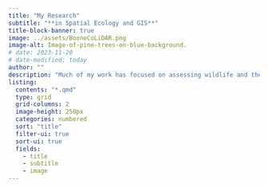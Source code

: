 ```yaml
---
title: "My Research"
subtitle: "**in Spatial Ecology and GIS**"
title-block-banner: true
image: ../assets/BooneCoLiDAR.png
image-alt: Image-of-pine-trees-on-blue-background.
# date: 2023-11-20
# date-modified: today
author: ""
description: "Much of my work has focused on assessing wildlife and their habitats using geospatial tools and techniques. I have been fortunate to have worked across the Midwest and some in the West here in the United States. This research has expanded both my technical skillset and my appreciation for science."
listing:
  contents: "*.qmd"
  type: grid
  grid-columns: 2
  image-height: 250px
  categories: numbered
  sort: "title"
  filter-ui: true  
  sort-ui: true
  fields: 
    - title
    - subtitle
    - image
---
```

